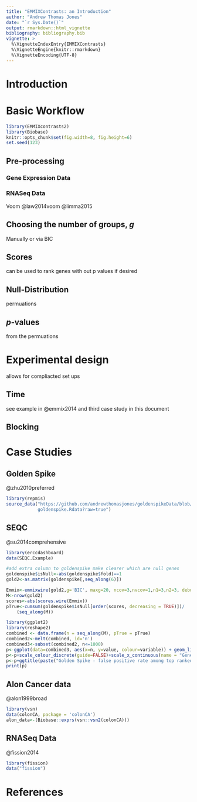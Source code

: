 ```yaml
---
title: "EMMIXContrasts: an Introduction"
author: "Andrew Thomas Jones"
date: "`r Sys.Date()`"
output: rmarkdown::html_vignette
bibliography: bibliography.bib
vignette: >
  %\VignetteIndexEntry{EMMIXContrasts}
  %\VignetteEngine{knitr::rmarkdown}
  %\VignetteEncoding{UTF-8}
---
```


# Introduction

# Basic Workflow

```r
library(EMMIXcontrasts2)
library(Biobase)
knitr::opts_chunk$set(fig.width=8, fig.height=6) 
set.seed(123)
```
## Pre-processing

### Gene Expression Data

### RNASeq Data
Voom
@law2014voom
@limma2015

## Choosing the number of groups, *g*

Manually or via BIC



## Scores

can be used to rank genes with out p values if desired

## Null-Distribution

permuations

## *p*-values

from the permuations

# Experimental design

allows for compliacted set ups

## Time

see example in @emmix2014  and third case study in this document

## Blocking



# Case Studies

## Golden Spike
@zhu2010preferred
```r
library(repmis)
source_data("https://github.com/andrewthomasjones/goldenspikeData/blob/master/
            goldenspike.Rdata?raw=true")
```
## SEQC

@su2014comprehensive
```r
library(erccdashboard)
data(SEQC.Example)
```


```r
#add extra column to goldenspike make clearer which are null genes
goldenspike$isNull<-abs(goldenspike$fold)==1
gold2<-as.matrix(goldenspike[,seq_along(6)])

Emmix<-emmixwire(gold2,g='BIC', maxg=20, ncov=3,nvcov=1,n1=3,n2=3, debug=0,itmax=100,epsilon=1e-4)
M<-nrow(gold2)
scores<-abs(scores.wire(Emmix))
pTrue<-cumsum(goldenspike$isNull[order(scores, decreasing = TRUE)])/
    (seq_along(M))
```


```r
library(ggplot2)
library(reshape2)
combined <- data.frame(n = seq_along(M), pTrue = pTrue)
combined2<-melt(combined, id='n')
combined3<-subset(combined2, n<=1000)
p<-ggplot(data=combined3, aes(x=n, y=value, colour=variable)) + geom_line()
p<-p+scale_colour_discrete(guide=FALSE)+scale_x_continuous(name = "Gene Rank")+ scale_y_continuous(name = "FPR")+theme_classic() 
p<-p+ggtitle(paste("Golden Spike - false positive rate among top ranked genes"))
print(p)
```


## Alon Cancer data
@alon1999broad
```r
library(vsn)
data(colonCA, package = 'colonCA')
alon_data<-(Biobase::exprs(vsn::vsn2(colonCA)))
```

## RNASeq Data
@fission2014
```r
library(fission)
data("fission")
```
# References